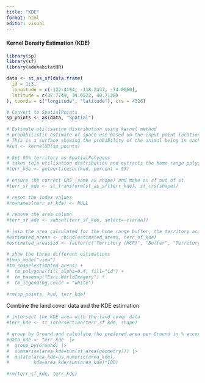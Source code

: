 ```yaml
---
title: "KDE"
format: html
editor: visual
---
```


#### Kernel Density Estimation (KDE)
 
```r
library(sp)
library(sf)
library(adehabitatHR)

data <- st_as_sf(data.frame(
  id = 1:3,
  longitude = c(-122.4194, -118.2437, -74.0060),
  latitude = c(37.7749, 34.0522, 40.7128)
), coords = c("longitude", "latitude"), crs = 4326)

# Convert to SpatialPoints
sp_points <- as(data, "Spatial")
 
# Estimate utilisation distribution using kernel method
# probabilistic estimate of space use based on the input point locations
# This is a surface showing the probability of the animal being in each location.
#kud <- kernelUD(sp_points)
 
# Get 95% territory as SpatialPolygons
# takes this utilisation distribution and extracts the home range polygon that contains 95% of the estimated utilisation, i.e., the area where the animal is estimated to spend 95% of its time. This is a common way to define an animal’s home range.
#terr_kde <- getverticeshr(kud, percent = 95)
 
# ensure the correct CRS (same as shape) and make an sf out of st
#terr_sf_kde <- st_transform(st_as_sf(terr_kde), st_crs(shape))
 
# reset the index values
#rownames(terr_sf_kde) <- NULL
 
# remove the area column
#terr_sf_kde <- subset(terr_sf_kde, select=-c(area))
 
# join the area calculated for the home range buffer, the territory according to MCP and the territory according to KDE
#estimated_areas <- rbind(estimated_areas, terr_sf_kde)
#estimated_areas$id <- factor(c("Territory (MCP)", "Buffer", "Territory (KDE)"))
 
# show the three different estimations
#tmap_mode("view")
#tm_shape(estimated_areas) +
#  tm_polygons(fill_alpha=0.4, fill="id") +
#  tm_basemap("Esri.WorldImagery") +
#  tm_legend(bg.color = "white")
 
#rm(sp_points, kud, terr_kde)
```
 
Combine the land cover data and the KDE estimation
 
```r
# intersect the KDE area with the land cover data
#terr_kde <- st_intersection(terr_sf_kde, shape)
 
# group by Ground and calculate the prefered area per Ground in % according to KDE
#data_kde <- terr_kde  |> 
#  group_by(Ground) |>
#  summarise(area_kde=sum(st_area(geometry))) |>
#  mutate(area_kde=as.numeric(area_kde),
#         kde=area_kde/sum(area_kde)*100)
 
#rm(terr_sf_kde, terr_kde)
```
